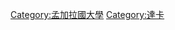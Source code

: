 {{Commons_category}}
{{Category_main}}

[[Category:孟加拉國大學|Category:孟加拉國大學]]
[[Category:達卡|Category:達卡]]